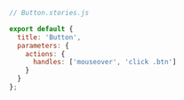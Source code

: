 ```js
// Button.stories.js

export default {
  title: 'Button',
  parameters: {
    actions: {
      handles: ['mouseover', 'click .btn']
    }
  }
};

```
